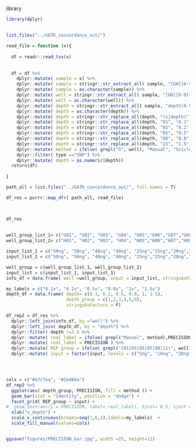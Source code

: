 
library
```r
library(dplyr)
```


##
```r

list.files("../GATK_concordance_out/")

read_file = function (x){
  
  df = readr::read_tsv(x) 
  
  
  df = df %>% 
    dplyr::mutate( sample = x) %>% 
    dplyr::mutate( sample = stringr::str_extract_all( sample, "[GH][0-9]{2}depth[0-9]{1,}x", simplify = T)) %>% 
    dplyr::mutate( sample = as.character(sample)) %>% 
    dplyr::mutate( well = stringr::str_extract_all( sample, "[GH][0-9]{2}", simplify = T)) %>% 
    dplyr::mutate( well = as.character(well)) %>% 
    dplyr::mutate( depth = stringr::str_extract_all( sample, "depth[0-9]{1,}x", simplify = T)) %>% 
    dplyr::mutate( depth = as.character(depth)) %>% 
    dplyr::mutate( depth = stringr::str_replace_all(depth, "(x|depth)", "" )) %>% 
    dplyr::mutate( depth = stringr::str_replace_all(depth, "01", "0.1" )) %>% 
    dplyr::mutate( depth = stringr::str_replace_all(depth, "02", "0.2" )) %>% 
    dplyr::mutate( depth = stringr::str_replace_all(depth, "05", "0.5" )) %>% 
    dplyr::mutate( depth = stringr::str_replace_all(depth, "08", "0.8" )) %>% 
    dplyr::mutate( depth = stringr::str_replace_all(depth, "15", "1.5" )) %>% 
    dplyr::mutate( method = ifelse( grepl("G", well), "Manual", "Sciclone")) %>% 
    dplyr::filter( type =="SNP") %>% 
    dplyr::mutate( depth = as.numeric(depth)) 
  return(df)
  
}

path_all = list.files("../GATK_concordance_out/", full.names = T)

df_res = purrr::map_dfr( path_all, read_file)



```




##
```r

df_res

```



##
```r

well_group_list_1= c("G01", "G02", "G03", "G04", "G05","G06","G07","G08","G09","G10", "G11" , "G12")
well_group_list_2= c("H01", "H02", "H03", "H04", "H05","H06","H07","H08","H09","H10", "H11" , "H12")

input_list_1 = c("50ng", "50ng", "40ng", "40ng", "25ng","25ng","20ng","20ng","10ng","10ng","5ng","5ng")
input_list_2 = c("50ng", "50ng", "40ng", "40ng", "25ng","25ng","20ng","20ng","10ng","10ng","5ng","5ng")

well_group = c(well_group_list_1, well_group_list_2)
input_list = c(input_list_1, input_list_1)
info_df = data.frame( well =well_group, input = input_list, stringsAsFactors = F )

my_labels = c("0.1x", "0.2x", "0.5x", "0.8x", "1x", "1.5x")
depth_df = data.frame( depth= c(0.1, 0.2, 0.5, 0.8, 1, 1.5),
                       depth_group = c(1,2,3,4,5,6),
                       stringsAsFactors = F)

df_rep2 = df_res %>% 
  dplyr::left_join(info_df, by ="well") %>% 
  dplyr::left_join( depth_df, by = "depth") %>% 
  dplyr::filter( depth !=2 ) %>% 
  dplyr::mutate( real_label = ifelse( grepl("Manual", method),PRECISION, "" )) %>% 
  dplyr::mutate( real_label = PRECISION ) %>% 
  dplyr::mutate( REP_group = ifelse( grepl("(01|03|05|07|09|11)", well), "Rep1", "Rep2")) %>% 
  dplyr::mutate( input = factor(input, levels = c("5ng", "10ng", "20ng", "25ng", "40ng","50ng"), ordered = T ))




cols = c("#a7c7ea", "#2e486a")
df_rep2 %>% 
  ggplot(aes( depth_group, PRECISION, fill = method )) +
  geom_bar(stat = "identity", position = "dodge") +
  facet_grid( REP_group ~ input) +
#  geom_text(aes(y = PRECISION, label= real_label), hjust= 0.5, vjust = -2, size= 1.5, color= "black") +
  xlab("x_depth") +
  scale_x_continuous(breaks=seq(1,6,1),labels=my_labels)  +
  scale_fill_manual(values=cols)


ggsave("figures/PRECISION_bar.jpg", width =25, height=12)









```
